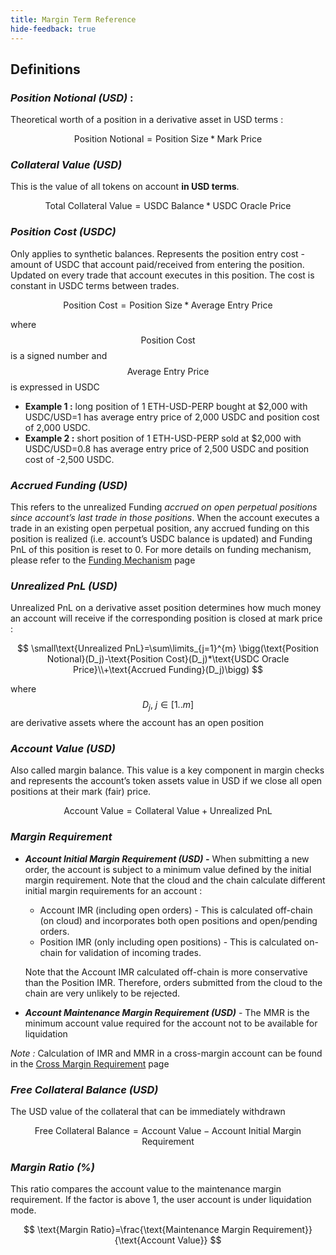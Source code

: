 ```yaml
---
title: Margin Term Reference
hide-feedback: true
---
```


## **Definitions**

### _**Position Notional (USD)**_ :

Theoretical worth of a position in a derivative asset in USD terms :

$$
\text{Position Notional}=\text{Position Size}*\text{Mark Price}
$$

### _**Collateral Value (USD)**_

This is the value of all tokens on account **in USD terms**.

$$
\text{Total Collateral Value}=\text{USDC Balance}*\text{USDC Oracle Price}
$$

### _**Position Cost (USDC)**_

Only applies to synthetic balances. Represents the position entry cost - amount of USDC that account paid/received from entering the position. Updated on every trade that account executes in this position. The cost is constant in USDC terms between trades.

$$
\text{Position Cost}=\text{Position Size}*\text{Average Entry Price}
$$

where $$\text{Position Cost}$$ is a signed number and $$\text{Average Entry Price}$$ is expressed in USDC

* **Example 1 :** long position of 1 ETH-USD-PERP bought at $2,000 with USDC/USD=1 has average entry price of 2,000 USDC and position cost of 2,000 USDC.
* **Example 2 :** short position of 1 ETH-USD-PERP sold at $2,000 with USDC/USD=0.8 has average entry price of 2,500 USDC and position cost of -2,500 USDC.

### _**Accrued Funding (USD)**_

This refers to the unrealized Funding _accrued on open perpetual positions since account’s last trade in those positions_. When the account executes a trade in an existing open perpetual position, any accrued funding on this position is realized (i.e. account’s USDC balance is updated) and Funding PnL of this position is reset to 0. For more details on funding mechanism, please refer to the [Funding Mechanism](funding-mechanism) page

### _**Unrealized PnL (USD)**_

Unrealized PnL on a derivative asset position determines how much money an account will receive if the corresponding position is closed at mark price :

$$
\small\text{Unrealized PnL}=\sum\limits_{j=1}^{m} \bigg(\text{Position Notional}(D_j)-\text{Position Cost}(D_j)*\text{USDC Oracle Price}\\+\text{Accrued Funding}(D_j)\bigg)
$$

where $$D_j,~j\in[1..m]$$ are derivative assets where the account has an open position

### _**Account Value (USD)**_

Also called margin balance. This value is a key component in margin checks and represents the account’s token assets value in USD if we close all open positions at their mark (fair) price.

$$
\text{Account Value}=\text{Collateral Value}+\text{Unrealized PnL}
$$

### _**Margin Requirement**_

*   _**Account Initial Margin Requirement (USD) -**_ When submitting a new order, the account is subject to a minimum value defined by the initial margin requirement. Note that the cloud and the chain calculate different initial margin requirements for an account :

    * Account IMR (including open orders) - This is calculated off-chain (on cloud) and incorporates both open positions and open/pending orders.
    * Position IMR (only including open positions) - This is calculated on-chain for validation of incoming trades.

    Note that the Account IMR calculated off-chain is more conservative than the Position IMR. Therefore, orders submitted from the cloud to the chain are very unlikely to be rejected.
* _**Account Maintenance Margin Requirement (USD)**_ - The MMR is the minimum account value required for the account not to be available for liquidation

_Note :_ Calculation of IMR and MMR in a cross-margin account can be found in the [Cross Margin Requirement](cross-margin-requirement) page

### _**Free Collateral Balance (USD)**_

The USD value of the collateral that can be immediately withdrawn

$$
\text{Free Collateral Balance}=\text{Account Value}-\text{Account Initial Margin Requirement}
$$

### _**Margin Ratio (%)**_

This ratio compares the account value to the maintenance margin requirement. If the factor is above 1, the user account is under liquidation mode.

$$
\text{Margin Ratio}=\frac{\text{Maintenance Margin Requirement}}{\text{Account Value}}
$$

